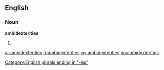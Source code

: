 ==English==

===Noun===
'''ambidexterities'''

# {{plural of|[[ambidexterity]]}}

[[Category:English plurals ending in "-ies"]]

[[ar:ambidexterities]]
[[fr:ambidexterities]]
[[my:ambidexterities]]
[[no:ambidexterities]]